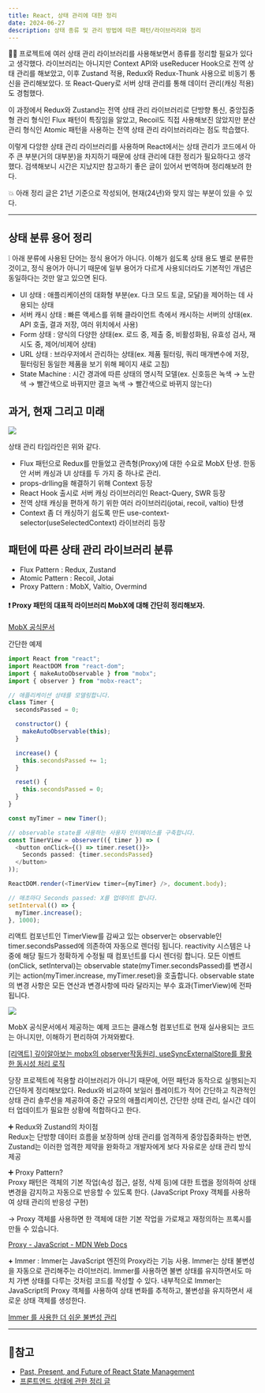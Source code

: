 ```yaml
---
title: React, 상태 관리에 대한 정리
date: 2024-06-27
description: 상태 종류 및 관리 방법에 따른 패턴/라이브러리와 정리
---
```


👩‍💻 프로젝트에 여러 상태 관리 라이브러리를 사용해보면서 종류를 정리할 필요가 있다고 생각했다. 라이브러리는 아니지만
Context API와 useReducer Hook으로 전역 상태 관리를 해보았고, 이후 Zustand 적용, Redux와 Redux-Thunk 사용으로
비동기 통신을 관리해보았다. 또 React-Query로 서버 상태 관리를 통해 데이터 관리(캐싱 적용)도 경험했다.

이 과정에서 Redux와 Zustand는 전역 상태 관리 라이브러리로 단방향 통신, 중앙집중형 관리 형식인 Flux 패턴이 특징임을 알았고,
Recoil도 직접 사용해보진 않았지만 분산 관리 형식인 Atomic 패턴을 사용하는 전역 상태 관리 라이브러리라는 점도 학습했다.

이렇게 다앙햔 상태 관리 라이브러리를 사용하며 React에서는 상태 관리가 코드에서 아주 큰 부분(거의 대부분)을 차지하기 때문에
상태 관리에 대한 정리가 필요하다고 생각했다. 검색해보니 시간은 지났지만 참고하기 좋은 글이 있어서 번역하며 정리해보려 한다.

💥 아래 정리 글은 21년 기준으로 작성되어, 현재(24년)와 맞지 않는 부분이 있을 수 있다.

<hr />

## 상태 분류 용어 정리

❕ 아래 분류에 사용된 단어는 정식 용어가 아니다. 이해가 쉽도록 상태 용도 별로 분류한 것이고, 정식 용어가 아니기 때문에
일부 용어가 다르게 사용되더라도 기본적인 개념은 동일하다는 것만 알고 있으면 된다.

- UI 상태 : 애플리케이션의 대화형 부분(ex. 다크 모드 토글, 모달)을 제어하는 ​​데 사용되는 상태
- 서버 캐시 상태 : 빠른 액세스를 위해 클라이언트 측에서 캐시하는 서버의 상태(ex. API 호출, 결과 저장, 여러 위치에서 사용)
- Form 상태 : 양식의 다양한 상태(ex. 로드 중, 제출 중, 비활성화됨, 유효성 검사, 재시도 중, 제어/비제어 상태)
- URL 상태 : 브라우저에서 관리하는 상태(ex. 제품 필터링, 쿼리 매개변수에 저장, 필터링된 동일한 제품을 보기 위해 페이지 새로 고침)
- State Machine : 시간 경과에 따른 상태의 명시적 모델(ex. 신호등은 녹색 → 노란색 → 빨간색으로 바뀌지만 결코 녹색 → 빨간색으로 바뀌지 않는다)

## 과거, 현재 그리고 미래

![](learned/react-state-1.jpg)

상태 관리 타임라인은 위와 같다.

- Flux 패턴으로 Redux를 만들었고 관측형(Proxy)에 대한 수요로 MobX 탄생. 한동안 서버 캐싱과 UI 상태를 두 가지 중 하나로 관리.
- props-drlling을 해결하기 위해 Context 등장
- React Hook 출시로 서버 캐싱 라이브러리인 React-Query, SWR 등장
- 전역 상태 캐싱을 편하게 하기 위한 여러 라이브러리(jotai, recoil, valtio) 탄생
- Context 좀 더 캐싱하기 쉽도록 만든 use-context-selector(useSelectedContext) 라이브러리 등장

## 패턴에 따른 상태 관리 라이브러리 분류

- Flux Pattern : Redux, Zustand
- Atomic Pattern : Recoil, Jotai
- Proxy Pattern : MobX, Valtio, Overmind

#### ❗ Proxy 패턴의 대표적 라이브러리 MobX에 대해 간단히 정리해보자.

[MobX 공식문서](https://ko.mobx.js.org/README.html)

간단한 예제

```js
import React from "react";
import ReactDOM from "react-dom";
import { makeAutoObservable } from "mobx";
import { observer } from "mobx-react";

// 애플리케이션 상태를 모델링합니다.
class Timer {
  secondsPassed = 0;

  constructor() {
    makeAutoObservable(this);
  }

  increase() {
    this.secondsPassed += 1;
  }

  reset() {
    this.secondsPassed = 0;
  }
}

const myTimer = new Timer();

// observable state를 사용하는 사용자 인터페이스를 구축합니다.
const TimerView = observer(({ timer }) => (
  <button onClick={() => timer.reset()}>
    Seconds passed: {timer.secondsPassed}
  </button>
));

ReactDOM.render(<TimerView timer={myTimer} />, document.body);

// 매초마다 Seconds passed: X를 업데이트 합니다.
setInterval(() => {
  myTimer.increase();
}, 1000);
```

리액트 컴포넌트인 TimerView를 감싸고 있는 observer는 observable인 timer.secondsPassed에 의존하여 자동으로 렌더링 됩니다.
reactivity 시스템은 나중에 해당 필드가 정확하게 수정될 때 컴포넌트를 다시 렌더링 합니다.
모든 이벤트(onClick, setInterval)는 observable state(myTimer.secondsPassed)를 변경시키는 action(myTimer.increase,
myTimer.reset)을 호출합니다. observable state의 변경 사항은 모든 연산과 변경사항에 따라 달라지는 부수 효과(TimerView)에
전파됩니다.

![](/learned/react-state-2.jpg)

MobX 공식문서에서 제공하는 예제 코드는 클래스형 컴포넌트로 현재 실사용되는 코드는 아니지만, 이해하기 편리하여 가져와봤다.

[[리액트] 깊이알아보는 mobx의 observer작동원리, useSyncExternalStore를 활용한 동시성 처리 로직](https://joong-sunny.github.io/react/react6/)

당장 프로젝트에 적용할 라이브러리가 아니기 때문에, 어떤 패턴과 동작으로 실행되는지 간단하게 정리해보았다. Redux와 비교하여
보일러 플레이트가 적어 간단하고 직관적인 상태 관리 솔루션을 제공하여 중간 규모의 애플리케이션, 간단한 상태 관리, 실시간
데이터 업데이트가 필요한 상황에 적합하다고 한다.

➕ Redux와 Zustand의 차이점 <br/>
Redux는 단방향 데이터 흐름을 보장하며 상태 관리를 엄격하게 중앙집중화하는 반면, Zustand는 이러한 엄격한 제약을 완화하고 개발자에게
보다 자유로운 상태 관리 방식 제공

➕ Proxy Pattern? <br/>
Proxy 패턴은 객체의 기본 작업(속성 접근, 설정, 삭제 등)에 대한 트랩을 정의하여 상태 변경을 감지하고 자동으로 반응할 수 있도록 한다.
(JavaScript Proxy 객체를 사용하여 상태 관리의 반응성 구현)

-> Proxy 객체를 사용하면 한 객체에 대한 기본 작업을 가로채고 재정의하는 프록시를 만들 수 있습니다.

[Proxy - JavaScript - MDN Web Docs](https://developer.mozilla.org/ko/docs/Web/JavaScript/Reference/Global_Objects/Proxy)

**+** Immer : Immer는 JavaScript 엔진의 Proxy라는 기능 사용.
Immer는 상태 불변성을 자동으로 관리해주는 라이브러리. Immer를 사용하면 불변 상태를 유지하면서도 마치 가변 상태를 다루는 것처럼
코드를 작성할 수 있다. 내부적으로 Immer는 JavaScript의 Proxy 객체를 사용하여 상태 변화를 추적하고, 불변성을 유지하면서
새로운 상태 객체를 생성한다.

[Immer 를 사용한 더 쉬운 불변성 관리](https://react.vlpt.us/basic/23-immer.html)

<hr />

## 📌참고

- [Past, Present, and Future of React State Management](https://leerob.io/blog/react-state-management)
- [프론트엔드 상태에 관한 정리 글](https://velog.io/@gtah2yk/%ED%94%84%EB%A1%A0%ED%8A%B8%EC%97%94%EB%93%9C-%EC%83%81%ED%83%9C%EC%97%90-%EA%B4%80%ED%95%9C-%EC%A0%95%EB%A6%AC-%EA%B8%80)
